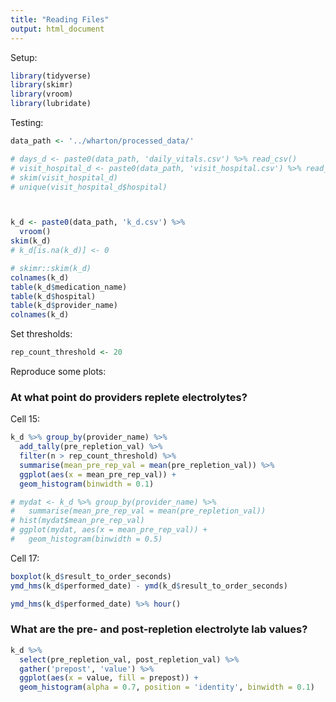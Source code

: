 ```yaml
---
title: "Reading Files"
output: html_document
---
```

Setup:

```r
library(tidyverse)
library(skimr)
library(vroom)
library(lubridate)
```

Testing:

```r
data_path <- '../wharton/processed_data/'

# days_d <- paste0(data_path, 'daily_vitals.csv') %>% read_csv()
# visit_hospital_d <- paste0(data_path, 'visit_hospital.csv') %>% read_csv()
# skim(visit_hospital_d)
# unique(visit_hospital_d$hospital)



k_d <- paste0(data_path, 'k_d.csv') %>% 
  vroom()
skim(k_d)
# k_d[is.na(k_d)] <- 0

# skimr::skim(k_d)
colnames(k_d)
table(k_d$medication_name)
table(k_d$hospital)
table(k_d$provider_name)
colnames(k_d)
```

Set thresholds:
```r
rep_count_threshold <- 20
```




Reproduce some plots:


### At what point do providers replete electrolytes?
Cell 15:

```r
k_d %>% group_by(provider_name) %>%
  add_tally(pre_repletion_val) %>%
  filter(n > rep_count_threshold) %>%
  summarise(mean_pre_rep_val = mean(pre_repletion_val)) %>%
  ggplot(aes(x = mean_pre_rep_val)) +
  geom_histogram(binwidth = 0.1)

# mydat <- k_d %>% group_by(provider_name) %>%
#   summarise(mean_pre_rep_val = mean(pre_repletion_val))
# hist(mydat$mean_pre_rep_val)
# ggplot(mydat, aes(x = mean_pre_rep_val)) +
#   geom_histogram(binwidth = 0.5)
```

Cell 17:

```r
boxplot(k_d$result_to_order_seconds)
ymd_hms(k_d$performed_date) - ymd(k_d$result_to_order_seconds)
```


```r
ymd_hms(k_d$performed_date) %>% hour()
```

### What are the pre- and post-repletion electrolyte lab values?
```r
k_d %>%
  select(pre_repletion_val, post_repletion_val) %>%
  gather('prepost', 'value') %>%
  ggplot(aes(x = value, fill = prepost)) +
  geom_histogram(alpha = 0.7, position = 'identity', binwidth = 0.1)
```


